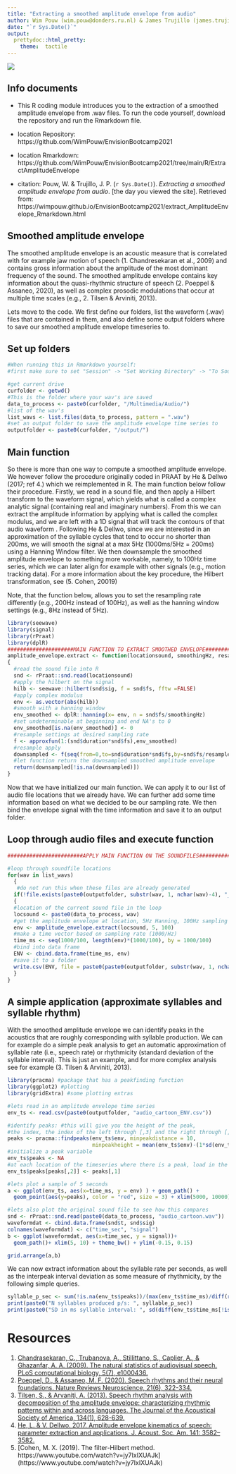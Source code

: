 ```yaml
---
title: "Extracting a smoothed amplitude envelope from audio"
author: Wim Pouw (wim.pouw@donders.ru.nl) & James Trujillo (james.trujillo@donders.ru.nl)
date: "`r Sys.Date()`"
output:
  prettydoc::html_pretty:
    theme:  tactile
---
```

<div class = "blue">

![](../../images/envision_banner.png)


## Info documents

* This R coding module introduces you to the extraction of a smoothed amplitude envelope from .wav files. To run the code yourself, download the repository and run the Rmarkdown file. 

* location Repository:  https://github.com/WimPouw/EnvisionBootcamp2021

* location Rmarkdown: https://github.com/WimPouw/EnvisionBootcamp2021/tree/main/R/ExtractAmplitudeEnvelope

* citation: Pouw, W. & Trujillo, J. P. (`r Sys.Date()`). *Extracting a smoothed amplitude envelope from audio*. [the day you viewed the site]. Retrieved from: https://wimpouw.github.io/EnvisionBootcamp2021/extract_AmplitudeEnvelope_Rmarkdown.html

## Smoothed amplitude envelope
The smoothed amplitude envelope is an acoustic measure that is correlated with for example jaw motion of speech (1. Chandresekaran et al., 2009) and contains gross information about the amplitude of the most dominant frequency of the sound. The smoothed amplitude envelope contains key information about the quasi-rhythmic structure of speech (2. Poeppel & Assaneo, 2020), as well as complex prosodic modulations that occur at multiple time scales (e.g., 2. Tilsen & Arviniti, 2013).\linebreak

Lets move to the code. We first define our folders, list the waveform (.wav) files that are contained in them, and also define some output folders where to save our smoothed amplitude envelope timeseries to.

## Set up folders

```r
#When running this in Rmarkdown yourself: 
#first make sure to set "Session" -> "Set Working Directory" -> "To Source File Location"

#get current drive
curfolder <- getwd()
#This is the folder where your wav's are saved
data_to_process <- paste0(curfolder, "/Multimedia/Audio/") 
#list of the wav's                                                                    
list_wavs <- list.files(data_to_process, pattern = ".wav")            
#set an output folder to save the amplitude envelope time series to
outputfolder <- paste0(curfolder, "/output/")
```


## Main function

So there is more than one way to compute a smoothed amplitude envelope. We however follow the procedure originally coded in PRAAT by He & Dellwo (2017; ref 4.) which we reimplemented in R. The main function below follow their procedure. Firstly, we read in a sound file, and then apply a Hilbert transform to the waveform signal, which yields what is called a complex analytic signal (containing real and imaginary numbers). From this we can extract the amplitude information by applying what is called the complex modulus, and we are left with a 1D signal that will track the \emph{rough or more precise} contours of that audio waveform \emph{depending the amount of smoothing}. Following He & Dellwo, since we are interested in an approximation of the syllable cycles that tend to occur no shorter than 200ms, we will smooth the signal at a max 5Hz (1000ms/5Hz = 200ms) using a Hanning Window filter. We then downsample the smoothed amplitude envelope to something more workable, namely, to 100Hz time series, which we can later align for example with other signals (e.g., motion tracking data). For a more information about the key procedure, the Hilbert transformation, see (5. Cohen, 20019) \linebreak

Note, that the function below, allows you to set the resampling rate differently (e.g., 200Hz instead of 100Hz), as well as the hanning window settings (e.g., 8Hz instead of 5Hz).\linebreak

```r
library(seewave)
library(signal)
library(rPraat)
library(dplR)
#####################MAIN FUNCTION TO EXTRACT SMOOTHED ENVELOPE###############################
amplitude_envelope.extract <- function(locationsound, smoothingHz, resampledHz)
{
  #read the sound file into R
  snd <- rPraat::snd.read(locationsound)
  #apply the hilbert on the signal
  hilb <- seewave::hilbert(snd$sig, f = snd$fs, fftw =FALSE)
  #apply complex modulus
  env <- as.vector(abs(hilb))
  #smooth with a hanning window
  env_smoothed <- dplR::hanning(x= env, n = snd$fs/smoothingHz)
  #set undeterminable at beginning and end NA's to 0
  env_smoothed[is.na(env_smoothed)] <- 0
  #resample settings at desired sampling rate
  f <- approxfun(1:(snd$duration*snd$fs),env_smoothed)
  #resample apply
  downsampled <- f(seq(from=0,to=snd$duration*snd$fs,by=snd$fs/resampledHz))
  #let function return the downsampled smoothed amplitude envelope
  return(downsampled[!is.na(downsampled)])
}
```

Now that we have initialized our main function. We can apply it to our list of audio file locations that we already have. We can further add some time information based on what we decided to be our sampling rate. We then bind the envelope signal with the time information and save it to an output folder.

## Loop through audio files and execute function
```r
########################APPLY MAIN FUNCTION ON THE SOUNDFILES#################################

#loop through soundfile locations
for(wav in list_wavs)
  {
   #do not run this when these files are already generated
  if(!file.exists(paste0(outputfolder, substr(wav, 1, nchar(wav)-4), "_ENV", ".csv")))
  {
  #location of the current sound file in the loop  
  locsound <- paste0(data_to_process, wav)
  #get the amplitude envelope at location, 5Hz Hanning, 100Hz sampling
  env <- amplitude_envelope.extract(locsound, 5, 100)
  #make a time vector based on sampling rate (1000/Hz)
  time_ms <- seq(1000/100, length(env)*(1000/100), by = 1000/100)
  #bind into data frame
  ENV <- cbind.data.frame(time_ms, env)
  #save it to a folder
  write.csv(ENV, file = paste0(paste0(outputfolder, substr(wav, 1, nchar(wav)-4), "_ENV", ".csv")),row.names=FALSE) 
  }
}
```

## A simple application (approximate syllables and syllable rhythm)

With the smoothed amplitude envelope we can identify peaks in the acoustics that are roughly corresponding with syllable production. We can for example do a simple peak analysis to get an automatic approximation of syllable rate (i.e., speech rate) or rhythmicity (standard deviation of the syllable interval). This is just an example, and for more complex analysis see for example (3. Tilsen & Arviniti, 2013).

```r
library(pracma) #package that has a peakfinding function
library(ggplot2) #plotting
library(gridExtra) #some plotting extras

#lets read in an amplitude envelope time series
env_ts <- read.csv(paste0(outputfolder, "audio_cartoon_ENV.csv"))

#identify peaks: #this will give you the height of the peak, 
#the index, the index of the left through [,3] and the right through [,4]
peaks <- pracma::findpeaks(env_ts$env, minpeakdistance = 10, 
                           minpeakheight = mean(env_ts$env)-(1*sd(env_ts$env))) 
#initialize a peak variable
env_ts$peaks <- NA 
#at each location of the timeseries where there is a peak, load in the value of that peak so we can plot it later
env_ts$peaks[peaks[,2]] <- peaks[,1] 

#lets plot a sample of 5 seconds
a <- ggplot(env_ts, aes(x=time_ms, y = env) ) + geom_path() + 
  geom_point(aes(y=peaks), color = "red", size = 3) + xlim(5000, 10000) + theme_bw()

#lets also plot the original sound file to see how this compares
snd <- rPraat::snd.read(paste0(data_to_process, "audio_cartoon.wav"))
waveformdat <- cbind.data.frame(snd$t, snd$sig)
colnames(waveformdat) <- c("time_sec", "signal")
b <- ggplot(waveformdat, aes(x=time_sec, y = signal))+ 
  geom_path()+ xlim(5, 10) + theme_bw() + ylim(-0.15, 0.15)

grid.arrange(a,b)
```


We can now extract information about the syllable rate per seconds, as well as the interpeak interval deviation as some measure of rhythmicity, by the following simple queries.
```r
syllable_p_sec <- sum(!is.na(env_ts$peaks))/(max(env_ts$time_ms)/diff(range(env_ts$time_ms)))
print(paste0("N syllables produced p/s: ", syllable_p_sec))
print(paste0("SD in ms syllable interval: ", sd(diff(env_ts$time_ms[!is.na(env_ts$peaks)]))))
```


# Resources

1. [Chandrasekaran, C., Trubanova, A., Stillittano, S., Caplier, A., & Ghazanfar, A. A. (2009). The natural statistics of audiovisual speech. PLoS computational biology, 5(7), e1000436.](https://journals.plos.org/ploscompbiol/article?id=10.1371/journal.pcbi.1000436)
2. [Poeppel, D., & Assaneo, M. F. (2020). Speech rhythms and their neural foundations. Nature Reviews Neuroscience, 21(6), 322-334.](https://www.nature.com/articles/s41583-020-0304-4?utm_source=nrn_etoc&utm_medium=email&utm_campaign=toc_41583_21_6&utm_content=20200521&sap-outbound-id=32EDA6D2E7287FF0BB80C1FA49C221ECAC4714D9)
3. [Tilsen, S., & Arvaniti, A. (2013). Speech rhythm analysis with decomposition of the amplitude envelope: characterizing rhythmic patterns within and across languages. The Journal of the Acoustical Society of America, 134(1), 628-639.](https://asa.scitation.org/doi/pdf/10.1121/1.4807565?casa_token=YnOBWSIhdcUAAAAA:AgR53yglDpX3meSKLarutz8GQWzamL9FKj1RHqe8aNmwf5AETnD66BD-Rp9QLqm_Zwp5dKTM)
4. [He, L. & V. Dellwo. 2017. Amplitude envelope kinematics of speech: parameter extraction and applications. J. Acoust. Soc. Am. 141: 3582–3582.](http://www.essv.de/pdf/2017_107_113.pdf) 
5. [Cohen, M. X. (2019). The filter-Hilbert method.  https://www.youtube.com/watch?v=jy7IxIXUAJk] (https://www.youtube.com/watch?v=jy7IxIXUAJk) 